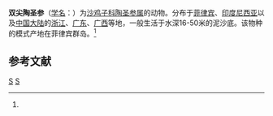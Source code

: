 {{Speciesbox
| taxon = Thorsonia adverdaria
| binomial_authority = (Semper, 1868)<ref name='id12704'>{{cite web| url =http://www.bioinfo.cn/db05/BjdwSpecies.php?action=view&id=12704| title =双尖陶圣参| work =《中国动物物种编目数据库》| publisher =中国科学院微生物研究所| author =中国科学院动物研究所| accessdate =2009-04-28| deadurl =yes| archiveurl =https://web.archive.org/web/20160305064738/http://www.bioinfo.cn/db05/BjdwSpecies.php?action=view&id=12704| archivedate =2016-03-05}}</ref>
}}

'''双尖陶圣参'''（[[学名|学名]]：{{lang|la|''Thorsonia adverdaria''}}）为[[沙鸡子科|沙鸡子科]][[陶圣参属|陶圣参属]]的动物。分布于[[菲律宾|菲律宾]]、[[印度尼西亚|印度尼西亚]]以及[[中国大陆|中国大陆]]的[[浙江|浙江]]、[[广东|广东]]、[[广西|广西]]等地，一般生活于水深16-50米的泥沙底。该物种的模式产地在菲律宾群岛。<ref name='id12704'/>

== 参考文献 ==
{{reflist}}

{{海参小作品}}

{{taxonbar}}
[[Category:_1868年描述的动物|S]]
[[Category:陶圣参属|S]]